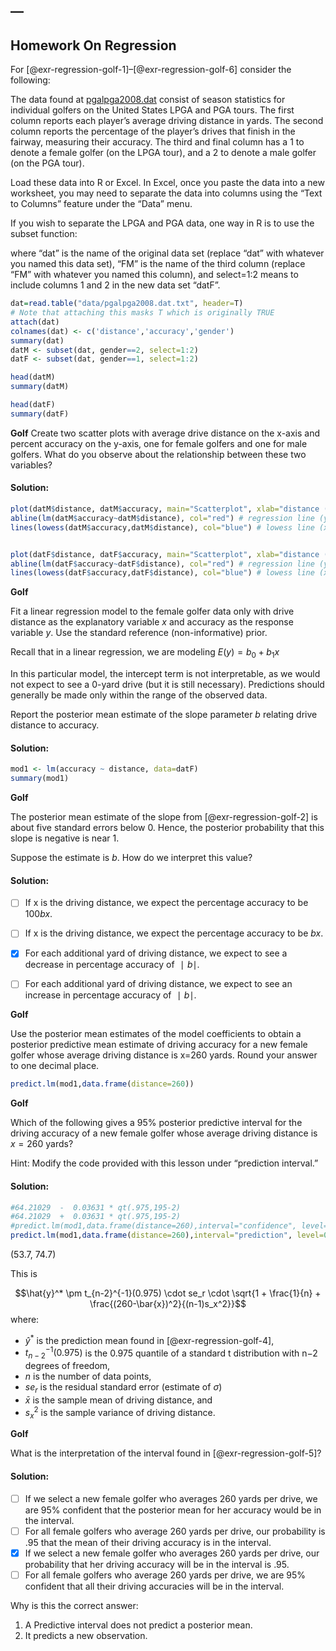 ---
---

## Homework On Regression

For [@exr-regression-golf-1]--[@exr-regression-golf-6] consider the following:

The data found at [pgalpga2008.dat](http://www.stat.ufl.edu/~winner/data/pgalpga2008.dat) consist of season statistics for individual golfers on the United States LPGA and PGA tours. The first column reports each player's average driving distance in yards. The second column reports the percentage of the player's drives that finish in the fairway, measuring their accuracy. The third and final column has a 1 to denote a female golfer (on the LPGA tour), and a 2 to denote a male golfer (on the PGA tour).

Load these data into R or Excel. In Excel, once you paste the data into a new worksheet, you may need to separate the data into columns using the "Text to Columns" feature under the "Data" menu.

If you wish to separate the LPGA and PGA data, one way in R is to use the subset function:

where "dat" is the name of the original data set (replace "dat" with whatever you named this data set), "FM" is the name of the third column (replace "FM" with whatever you named this column), and select=1:2 means to include columns 1 and 2 in the new data set "datF".

```r
dat=read.table("data/pgalpga2008.dat.txt", header=T)
# Note that attaching this masks T which is originally TRUE
attach(dat)
colnames(dat) <- c('distance','accuracy','gender')
summary(dat)
datM <- subset(dat, gender==2, select=1:2)
datF <- subset(dat, gender==1, select=1:2)

head(datM)
summary(datM)

head(datF)
summary(datF)

```

::: {#exr-regression-golf-1}
[**Golf**]{.column-margin} Create two scatter plots with average drive distance on the x-axis and percent accuracy on the y-axis, one for female golfers and one for male golfers. What do you observe about the relationship between these two variables?

:::: {.solution .callout-tip collapse="true"}
#### Solution:

```r
plot(datM$distance, datM$accuracy, main="Scatterplot", xlab="distance (yards)", ylab="accuracy(pct)", pch=19)
abline(lm(datM$accuracy~datM$distance), col="red") # regression line (y~x)
lines(lowess(datM$accuracy,datM$distance), col="blue") # lowess line (x,y)


plot(datF$distance, datF$accuracy, main="Scatterplot", xlab="distance (yards)", ylab="accuracy(pct)", pch=19)
abline(lm(datF$accuracy~datF$distance), col="red") # regression line (y~x)
lines(lowess(datF$accuracy,datF$distance), col="blue") # lowess line (x,y)

```

::::
:::

::: {#exr-regression-golf-2}
[**Golf**]{.column-margin}

Fit a linear regression model to the female golfer data only with drive distance as the explanatory variable $x$ and accuracy as the response variable $y$. Use the standard reference (non-informative) prior.

Recall that in a linear regression, we are modeling $E(y)=b_0+b_1x$

In this particular model, the intercept term is not interpretable, as we would not expect to see a 0-yard drive (but it is still necessary). Predictions should generally be made only within the range of the observed data.

Report the posterior mean estimate of the slope parameter $b$ relating drive distance to accuracy.

:::: {.solution .callout-tip collapse="true"}
#### Solution:

```r
mod1 <- lm(accuracy ~ distance, data=datF)
summary(mod1)
```

::::
:::

::: {#exr-regression-golf-3}
[**Golf**]{.column-margin}

The posterior mean estimate of the slope from [@exr-regression-golf-2] is about five standard errors below 0. Hence, the posterior probability that this slope is negative is near 1.

Suppose the estimate is $b$. How do we interpret this value?

:::: {.solution .callout-tip collapse="true"}
#### Solution:

-   [ ] If x is the driving distance, we expect the percentage accuracy to be $100bx$.

-   [ ] If x is the driving distance, we expect the percentage accuracy to be $bx$.

-   [x] For each additional yard of driving distance, we expect to see a decrease in percentage accuracy of $∣b∣$.

-   [ ] For each additional yard of driving distance, we expect to see an increase in percentage accuracy of $∣b∣$.
::::

:::

::: {#exr-regression-golf-4}
[**Golf**]{.column-margin}

Use the posterior mean estimates of the model coefficients to obtain a posterior predictive mean estimate of driving accuracy for a new female golfer whose average driving distance is x=260 yards. Round your answer to one decimal place.

```r
predict.lm(mod1,data.frame(distance=260))
```
:::

::: {#exr-regression-golf-5}
[**Golf**]{.column-margin}

Which of the following gives a 95% posterior predictive interval for the driving accuracy of a new female golfer whose average driving distance is $x=260$ yards?

Hint: Modify the code provided with this lesson under "prediction interval."

:::: {.solution .callout-tip collapse="true"}
#### Solution:

```r
#64.21029  -  0.03631 * qt(.975,195-2)
#64.21029  +  0.03631 * qt(.975,195-2)
#predict.lm(mod1,data.frame(distance=260),interval="confidence", level=0.95)
predict.lm(mod1,data.frame(distance=260),interval="prediction", level=0.95)
```

(53.7, 74.7)

This is

$$\hat{y}^* \pm t_{n-2}^{-1}(0.975) \cdot se_r \cdot \sqrt{1 + \frac{1}{n} + \frac{(260-\bar{x})^2}{(n-1)s_x^2}}$$ where:

-   $\hat{y}^*$ is the prediction mean found in [@exr-regression-golf-4],
-   $t_{n-2}^{-1}(0.975)$ is the 0.975 quantile of a standard t distribution with n−2 degrees of freedom,
-   $n$ is the number of data points,
-   $se_r$ is the residual standard error (estimate of $\sigma$)
-   $\bar{x}$ is the sample mean of driving distance, and\
-   $s_x^2$ is the sample variance of driving distance.
::::
:::

::: {#exr-regression-golf-6}
[**Golf**]{.column-margin}

What is the interpretation of the interval found in [@exr-regression-golf-5]?

:::: {.solution .callout-tip collapse="true"}
#### Solution:

-   [ ] If we select a new female golfer who averages 260 yards per drive, we are 95% confident that the posterior mean for her accuracy would be in the interval.
-   [ ] For all female golfers who average 260 yards per drive, our probability is $.95$ that the mean of their driving accuracy is in the interval.
-   [x] If we select a new female golfer who averages 260 yards per drive, our probability that her driving accuracy will be in the interval is .95.
-   [ ] For all female golfers who average 260 yards per drive, we are 95% confident that all their driving accuracies will be in the interval.

Why is this the correct answer:

1.  A Predictive interval does not predict a posterior mean.
2.  It predicts a new observation.
::::

:::
